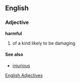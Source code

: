 ==English==
===Adjective===
'''harmful'''

#of a kind likely to be damaging

====See also====
*[[injurious]]

[[Category|English Adjectives]]